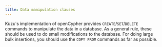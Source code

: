 ```yaml
---
title: Data manipulation clauses
---
```



Kùzu's implementation of openCypher provides `CREATE`/`SET`/`DELETE` commands to manipulate the
data in a database. As a general rule, these should be used to do small modifications to the database.
For doing large bulk insertions, you should use the `COPY FROM` commands as far as possible.


<CardGrid>
  <LinkCard
    title="CREATE"
    href="/cypher/data-manipulation-clauses/create"
  />
  <LinkCard
    title="MERGE"
    href="/cypher/data-manipulation-clauses/merge"
  />
  <LinkCard
    title="SET"
    href="/cypher/data-manipulation-clauses/set"
  />
  <LinkCard
    title="DELETE"
    href="/cypher/data-manipulation-clauses/delete"
  />
  <LinkCard
    title="RETURN after update"
    href="/cypher/data-manipulation-clauses/read-after-update"
  />
</CardGrid>